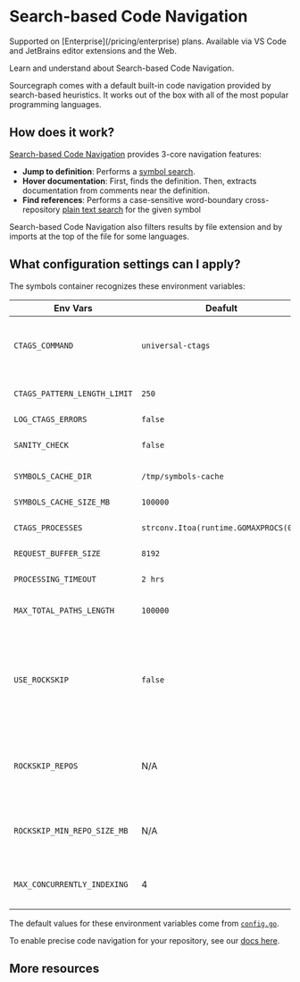 # Search-based Code Navigation

<TierCallout>
  Supported on [Enterprise](/pricing/enterprise) plans.
  <user>
    Available via VS Code and JetBrains editor extensions and the Web.
  </user>
</TierCallout>

<p className="subtitle">Learn and understand about Search-based Code Navigation.</p>

Sourcegraph comes with a default built-in code navigation provided by search-based heuristics. It works out of the box with all of the most popular programming languages.

## How does it work?

[Search-based Code Navigation](https://github.com/sourcegraph/sourcegraph-basic-code-intel) provides 3-core navigation features:

- **Jump to definition**: Performs a [symbol search](/code-search/features#symbol-search).
- **Hover documentation**: First, finds the definition. Then, extracts documentation from comments near the definition.
- **Find references**: Performs a case-sensitive word-boundary cross-repository [plain text search](/code-search/features#powerful-flexible-queries) for the given symbol

Search-based Code Navigation also filters results by file extension and by imports at the top of the file for some languages.

## What configuration settings can I apply?

The symbols container recognizes these environment variables:

|         **Env Vars**         |              **Deafult**              |                                            **Details**                                            |
| ---------------------------- | ------------------------------------- | ------------------------------------------------------------------------------------------------- |
| `CTAGS_COMMAND`              | `universal-ctags`                     | Ctags command (should point to universal-ctags executable compiled with JSON and seccomp support) |
| `CTAGS_PATTERN_LENGTH_LIMIT` | `250`                                 | The maximum length of the patterns output by ctags                                                |
| `LOG_CTAGS_ERRORS`           | `false`                               | Log ctags errors                                                                                  |
| `SANITY_CHECK`               | `false`                               | Check that go-sqlite3 works then exit 0 if it's ok or 1 if not                                    |
| `SYMBOLS_CACHE_DIR`          | `/tmp/symbols-cache`                  | Directory in which to store cached symbols                                                        |
| `SYMBOLS_CACHE_SIZE_MB`      | `100000`                              | Maximum size of the disk cache (in megabytes)                                                     |
| `CTAGS_PROCESSES`            | `strconv.Itoa(runtime.GOMAXPROCS(0))` | Number of concurrent parser processes to run                                                      |
| `REQUEST_BUFFER_SIZE`        | `8192`                                | Maximum size of buffered parser request channel                                                   |
| `PROCESSING_TIMEOUT`         | `2 hrs`                               | Maximum time to spend processing a repository                                                     |
| `MAX_TOTAL_PATHS_LENGTH`     | `100000`                              | Maximum sum of lengths of all paths in a single call to git archive                               |
| `USE_ROCKSKIP`     | `false`                              | Enables [Rockskip](/code-search/code-navigation/rockskip) for fast symbol searches and search-based code navigation on repositories specified in `ROCKSKIP_REPOS`, or respositories over `ROCKSKIP_MIN_REPO_SIZE_MB` in size                               |
| `ROCKSKIP_REPOS`     | N/A                              | In combination with `USE_ROCKSKIP=true` this specifies a comma-separated list of repositories to index using [Rockskip](/code-search/code-navigation/rockskip)                              |
| `ROCKSKIP_MIN_REPO_SIZE_MB`     | N/A                              | In combination with `USE_ROCKSKIP=true` all repos that are at least this big will be indexed using Rockskip                              |
| `MAX_CONCURRENTLY_INDEXING`     | 4                              | Maximum number of repositories being indexed at a time by [Rockskip](/code-search/code-navigation/rockskip) (also limits ctags processes)                              |

The default values for these environment variables come from [`config.go`](https://github.com/sourcegraph/sourcegraph-public-snapshot/blob/eea895ae1a8acef08370a5cc6f24bdc7c66cb4ed/cmd/symbols/config.go#L42-L59).

<Callout type="tip">To enable precise code navigation for your repository, see our [docs here](/code-search/code-navigation/precise_code_navigation#setting-up-code-navigation-for-your-codebase).</Callout>

## More resources

<LinkCards>
    <LinkCard href="/code-search/code-navigation/rockskip" imgSrc="https://storage.googleapis.com/sourcegraph-assets/Docs/sg-new-logo.svg" imgAlt="Rockskip" title="Rockskip: Symbol sidebar and search navigation" description="Enhances symbol sidebar and search-based code navigation experience in large monorepos." />
</LinkCards>
